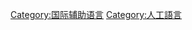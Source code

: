 {{Cat main|沃拉普克语}}
{{Commons cat|Volapük}}

[[Category:国际辅助语言|Category:国际辅助语言]]
[[Category:人工語言|Category:人工語言]]